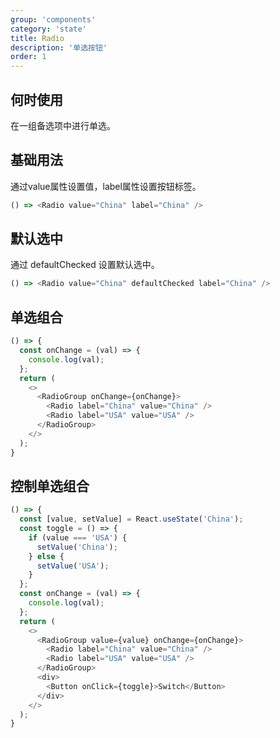 ```yaml
---
group: 'components'
category: 'state'
title: Radio
description: '单选按钮'
order: 1
---
```


## 何时使用

在一组备选项中进行单选。

## 基础用法

通过value属性设置值，label属性设置按钮标签。

```js live=true
() => <Radio value="China" label="China" />
```

## 默认选中

通过 defaultChecked 设置默认选中。

```js live=true
() => <Radio value="China" defaultChecked label="China" />
```

## 单选组合

```js live=true
() => {
  const onChange = (val) => {
    console.log(val);
  };
  return (
    <>
      <RadioGroup onChange={onChange}>
        <Radio label="China" value="China" />
        <Radio label="USA" value="USA" />
      </RadioGroup>
    </>
  );
}
```

## 控制单选组合

```js live=true
() => {
  const [value, setValue] = React.useState('China');
  const toggle = () => {
    if (value === 'USA') {
      setValue('China');
    } else {
      setValue('USA');
    }
  };
  const onChange = (val) => {
    console.log(val);
  };
  return (
    <>
      <RadioGroup value={value} onChange={onChange}>
        <Radio label="China" value="China" />
        <Radio label="USA" value="USA" />
      </RadioGroup>
      <div>
        <Button onClick={toggle}>Switch</Button>
      </div>
    </>
  );
}
```
